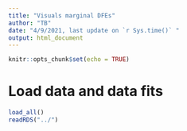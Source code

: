 ```yaml
---
title: "Visuals marginal DFEs"
author: "TB"
date: "4/9/2021, last update on `r Sys.time()` "
output: html_document
---
```


```r
knitr::opts_chunk$set(echo = TRUE)
```

# Load data and data fits
```r
load_all()
readRDS("../")
```


